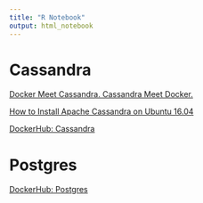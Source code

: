 ```yaml
---
title: "R Notebook"
output: html_notebook
---
```


# Cassandra

[Docker Meet Cassandra. Cassandra Meet Docker.](http://thelastpickle.com/blog/2018/01/23/docker-meet-cassandra.html)

[How to Install Apache Cassandra on Ubuntu 16.04](https://www.rosehosting.com/blog/how-to-install-apache-cassandra-on-ubuntu-16-04/)

[DockerHub: Cassandra](https://hub.docker.com/_/cassandra/)


# Postgres

[DockerHub: Postgres](https://hub.docker.com/_/postgres/)

